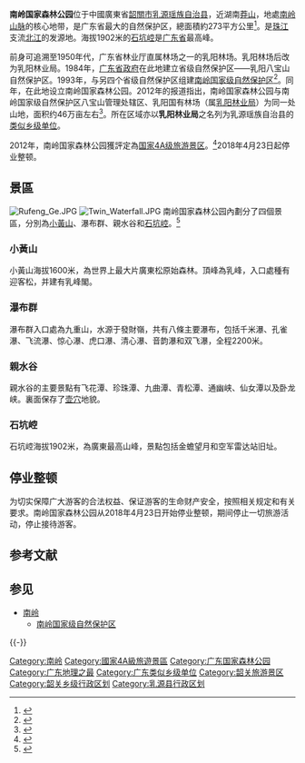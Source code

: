 {{noteTA|G1=Unit}}
{{Coord|24.9132921|113.0827312|type:landmark_region:CN_source:GoogleMaps|display=title}}
{{Expand|time=2013-05-25T18:47:04+00:00 }}
{{Distinguish|南岭国家级自然保护区}}
{{中国自然保护单位
|级别 = 国家森林公园
|名称 = 南岭国家森林公园
|子项 = 
|图片 = 
|图片大小 = 
|说明 = 
|省名 = 
|市/县名 = 
|所在 = [[广东省|广东省]][[韶关市|韶关市]][[乳源瑶族自治县|乳源瑶族自治县]]
|分类 = [[国家森林公园|国家森林公园]]、[[国家4A级旅游景区|国家4A级旅游景区]]
|面积 = 27333.33公顷
|建立时间 = 1993年3月
}}
'''南岭国家森林公园'''位于中國廣東省[[韶關市|韶關市]][[乳源瑶族自治县|乳源瑶族自治县]]，近湖南[[莽山|莽山]]，地處[[南岭山脉|南岭山脉]]的核心地带，是广东省最大的自然保护区，總面積約273平方公里<ref>{{Cite web |url=http://www.sgta.gov.cn/2010/0114/1544.html |title=南岭国家森林公园 |date=2010-01-14 |publisher=韶关市旅游局 |access-date=2013-06-24 |archive-date=2016-03-04 |archive-url=https://web.archive.org/web/20160304115013/http://www.sgta.gov.cn/2010/0114/1544.html |dead-url=no }}</ref>。是[[珠江|珠江]]支流[[北江|北江]]的发源地。海拔1902米的[[石坑崆|石坑崆]]是[[广东省|广东省]]最高峰。

前身可追溯至1950年代，广东省林业厅直属林场之一的乳阳林场。乳阳林场后改为乳阳林业局。1984年，[[广东省人民政府|广东省政府]]在此地建立省级自然保护区——乳阳八宝山自然保护区。1993年，与另四个省级自然保护区组建[[南岭国家级自然保护区|南岭国家级自然保护区]]<ref>{{cite journal en
|quotes =
|last =
|first =
|author =陈景烈、杨清云、陈志明
|coauthors =
|date =1998
|year =
|month =
|title =《广东南岭国家级自然保护区》
|journal =长白山自然保护
|volume =
|issue =1998年第1期
|pages =28、35
|publisher =吉林长白山国家自然保护管理局
|location =吉林省安图县
|issn =
|pmid =
|doi =
|bibcode =
|oclc =
|id =
|url =http://www.cqvip.com/read/read.aspx?id=3377740
|language =Zh-hans
|format =
|accessdate =
|laysummary =
|laysource =
|laydate =
|quote =
|archive-date =2020-10-21
|archive-url =https://web.archive.org/web/20201021215042/http://www.cqvip.com/read/read.aspx?id=3377740
|dead-url =no
}}</ref>。同年，在此地设立南岭国家森林公园。2012年的报道指出，南岭国家森林公园与南岭国家级自然保护区八宝山管理处辖区、乳阳国有林场（属[[乳阳林业局|乳阳林业局]]）为同一处山地，面积约46万亩左右<ref>{{Cite web |url=http://news.sina.com.cn/c/2012-03-21/061924148520.shtml |title=南岭路殇 |accessdate=2020-10-19 |author=记者：杨晓红，实习生：管萌 |date=201-03-21 |work= |publisher=新浪网，来源：南方都市报 |language=Zh-hans |archive-date=2021-01-06 |archive-url=https://web.archive.org/web/20210106011909/https://news.sina.com.cn/c/2012-03-21/061924148520.shtml |dead-url=no }}</ref>。所在区域亦以'''乳阳林业局'''之名列为乳源瑶族自治县的[[类似乡级单位|类似乡级单位]]。

2012年，南岭国家森林公园獲評定為[[国家4A级旅游景区|国家4A级旅游景区]]。<ref>{{Cite web |url=http://www.gdta.gov.cn/gzdt/dsdt/7407.html |title=韶关市乳源丽宫国际温泉旅游区、南岭国家森林公园成功创建国家4A级景区 |date=2012-03-06 |publisher=广东省旅游局 |deadurl=yes |archiveurl=https://web.archive.org/web/20150623202622/http://www.gdta.gov.cn/gzdt/dsdt/7407.html |archivedate=2015-06-23 |accessdate=2013-06-24 }}</ref>2018年4月23日起停业整顿。

==景區==

[[File:Rufeng_Ge.JPG|thumb]]
[[File:Twin_Waterfall.JPG|thumb]]
南岭国家森林公园內劃分了四個景區，分別為[[小黃山|小黃山]]、瀑布群、親水谷和[[石坑崆|石坑崆]]。<ref>{{Cite web |url=http://www.nlslgy.com/guide/spot-introduce.html |title=景区介绍-南岭国家森林公园 |access-date=2014-08-17 |archive-date=2016-03-04 |archive-url=https://web.archive.org/web/20160304063234/http://www.nlslgy.com/guide/spot-introduce.html |dead-url=no }}</ref>
===小黃山===
小黃山海拔1600米，為世界上最大片廣東松原始森林。頂峰為乳峰，入口處種有迎客松，并建有乳峰閣。
===瀑布群===
瀑布群入口處為九重山，水源于發財嶺，共有八條主要瀑布，包括千米瀑、孔雀瀑、飞流瀑、惊心瀑、虎口瀑、清心瀑、音韵瀑和双飞瀑，全程2200米。
===親水谷===
親水谷的主要景點有飞花潭、珍珠潭、九曲潭、青松潭、通幽峡、仙女潭以及卧龙峡。裏面保存了[[壶穴|壶穴]]地貌。
===石坑崆===
{{main|石坑崆}}
石坑崆海拔1902米，為廣東最高山峰，景點包括金蟾望月和空军雷达站旧址。
==停业整顿==

为切实保障广大游客的合法权益、保证游客的生命财产安全，按照相关规定和有关要求。南岭国家森林公园从2018年4月23日开始停业整顿，期间停止一切旅游活动，停止接待游客。

== 参考文献 ==
{{Reflist}}

== 参见 ==
* [[南岭|南岭]]
** [[南岭国家级自然保护区|南岭国家级自然保护区]]

{{-}}
{{中华人民共和国国家森林公园}}
{{PRC admin/navcat|44/02/32/451/000}}

[[Category:南岭|Category:南岭]]
[[Category:國家4A級旅遊景區|Category:國家4A級旅遊景區]]
[[Category:广东国家森林公园|Category:广东国家森林公园]]
[[Category:广东地理之最|Category:广东地理之最]]
[[Category:广东类似乡级单位|Category:广东类似乡级单位]]
[[Category:韶关旅游景区|Category:韶关旅游景区]]
[[Category:韶关乡级行政区划|Category:韶关乡级行政区划]]
[[Category:乳源县行政区划|Category:乳源县行政区划]]